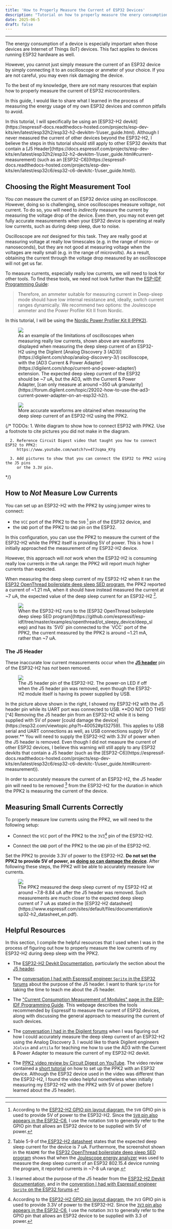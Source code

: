 ```yaml
---
title: 'How to Properly Measure the Current of ESP32 Devices'
description: "Tutorial on how to properly measure the enery consumption of ESP32 devices running OpenThread."
date: 2025-06-5
draft: false
---
```



---

The energy consumption of a device is especially important when those devices are Internet of Things (IoT) devices. This fact applies to devices running ESP32 hardware as well.

However, you cannot just simply measure the current of an ESP32 device by simply connecting it to an oscilloscope or anmeter of your choice. If you are not careful, you may even risk damaging the device.

To the best of my knowledge, there are not many resources that explain how to properly measure the current of ESP32 microcontrollers. 

In this guide, I would like to share what I learned in the process of measuring the energy usage of my own ESP32 devices and common pitfalls to avoid.

<Callout type="info">
  In this tutorial, I will specifically be using an [ESP32-H2 devkit](https://espressif-docs.readthedocs-hosted.com/projects/esp-dev-kits/en/latest/esp32h2/esp32-h2-devkitm-1/user_guide.html). Although I never measured the current of other devices beyond the ESP32-H2, I believe the steps in this tutorial should still apply to other ESP32 devkits that contain a [J5 Header](https://docs.espressif.com/projects/esp-dev-kits/en/latest/esp32h2/esp32-h2-devkitm-1/user_guide.html#current-measurement) (such as an [ESP32-C6](https://espressif-docs.readthedocs-hosted.com/projects/esp-dev-kits/en/latest/esp32c6/esp32-c6-devkitc-1/user_guide.html)). 
</Callout>

## Choosing the Right Measurement Tool

You *can* measure the current of an ESP32 device using an oscilloscope. However, doing so is challenging, since oscilloscopes measure *voltage*, not current. To do so, you will need to *indirectly* measure the current by measuring the voltage drop of the device. Even then, you may not even get fully accurate measurements when your ESP32 device is operating at really low currents, such as during deep sleep, due to noise. 

Oscilloscope are *not* designed for this task. They are really good at measuring voltage at really low timescales (e.g. in the range of micro- or nanoseconds), but they are not good at measuring voltage when the voltages are really small (e.g. in the range of microvolts). As a result, obtaining the current through the voltage drop measured by an oscilloscope will not get us far.

To measure currents, especially really low currents, we will need to look for other tools. To find these tools, we need not look further than the [ESP-IDF Programming Guide](https://docs.espressif.com/projects/esp-idf/en/stable/esp32h2/api-guides/current-consumption-measurement-modules.html#how-to-choose-an-appropriate-ammeter):

> Therefore, an ammeter suitable for measuring current in Deep-sleep mode should have low internal resistance and, ideally, switch current ranges dynamically. We recommend two options: the Joulescope ammeter and the Power Profiler Kit II from Nordic.

In this tutorial, I will be using the [Nordic Power Profiler Kit II (PPK2)](https://www.nordicsemi.com/Products/Development-hardware/Power-Profiler-Kit-2).

<figure>
  <img src="/images/esp32-energy/digilent-ad3-current.png" />
  <figcaption>
    As an example of the limitations of oscilloscopes when measuring really low currents, shown above are waveforms displayed when measuring the deep sleep current of an ESP32-H2 using the Digilent [Analog Discovery 3 (AD3)](https://digilent.com/shop/analog-discovery-3/) oscilloscope, with the [AD3 Current & Power Adapter](https://digilent.com/shop/current-and-power-adapter/) extension. The expected deep sleep current of the ESP32 should be ~7 uA, but the AD3, with the Current & Power Adapter,  [can only measure at around ~350 uA granularity](https://forum.digilent.com/topic/29202-how-to-use-the-ad3-current-power-adapter-on-an-esp32-h2/).
  </figcaption>
</figure>

<figure>
  <img src="/images/esp32-energy/ppk2-current.png" /> 
  <figcaption>
    More accurate waveforms are obtained when measuring the deep sleep current of an ESP32-H2 using the PPK2.
  </figcaption>
</figure>

{/* TODOs:
      1. Write diagram to show how to connect ESP32 with PPK2. Use a footnote to cite
         pictures you did not make in the diagram.

      2. Reference Circuit Digest video that taught you how to connect ESP32 to PPK2:
         https://www.youtube.com/watch?v=47Jsqma_KYg

      3. Add pictures to show that you can connect the ESP32 to PPK2 using the J5 pins
         or the 3.3V pin.
*/}

## How to *Not* Measure Low Currents

You can set up an ESP32-H2 with the PPK2 by using jumper wires to connect:

 * the `VCC` port of the PPK2 to the `5V0` [^1] pin of the ESP32 device, and
 * the `GND` port of the PPK2 to `GND` pin on the ESP32.

In this configuration, you can use the PPK2 to measure the current of the ESP32-H2 while the PPK2 itself is providing 5V of power. This is how I initially approached the measurement of my ESP32-H2 device.

However, this approach will *not* work when the ESP32-H2 is consuming really low currents in the uA range: the PPK2 will report much higher currents than expected.

When measuring the deep sleep current of my ESP32-H2 when it ran the [ESP32 OpenThread boilerplate deep sleep SED program](https://github.com/espressif/esp-idf/tree/master/examples/openthread/ot_sleepy_device/deep_sleep), the PPK2 reported a current of ~1.21 mA, when it should have instead measured the current at ~7 uA, the expected value of the deep sleep current for an ESP32-H2 [^2].

<figure>
  <img src="/images/esp32-energy/esp32-inaccurate-deep-sleep-current.png" /> 
  <figcaption>
    When the ESP32-H2 runs to the [ESP32 OpenThread boilerplate deep sleep SED program](https://github.com/espressif/esp-idf/tree/master/examples/openthread/ot_sleepy_device/deep_sleep) and has its `5V0` pin connected to the `VCC` port of the PPK2, the current measured by the PPK2 is around ~1.21 mA, rather than ~7 uA.
  </figcaption>
</figure>

### The J5 Header

These inaccurate low current measurements occur when the [**J5 header**](https://espressif-docs.readthedocs-hosted.com/projects/esp-dev-kits/en/latest/esp32h2/esp32-h2-devkitm-1/user_guide.html#current-measurement) pin of the ESP32-H2 has *not* been removed.

<figure>
  <img src="/images/esp32-energy/esp32h2-j5-header.png" /> 
  <figcaption>
    The J5 header pin of the ESP32-H2. The power-on LED if off when the J5 header pin was removed, even though the ESP32-H2 module itself is having its power supplied by USB.
  </figcaption>
</figure>

<Callout type="error">
  In the picture above shown in the right, I showed my ESP32-H2 with the J5 header pin while its UART port was connected to USB. **DO NOT DO THIS![^4] Removing the J5 header pin from an ESP32-H2 while it is being supplied with 5V of power [could damage the device](https://esp32.com/viewtopic.php?t=40052#p132759). This applies to USB serial and UART connections as well, as USB connections supply 5V of power.** You will need to supply the ESP32-H2 with 3.3V of power when the J5 header is removed. Even though I did not measure the current of other ESP32 devices, I believe this warning will still apply to any ESP32 devkits that contain a J5 header (such as the [ESP32-C6](https://espressif-docs.readthedocs-hosted.com/projects/esp-dev-kits/en/latest/esp32c6/esp32-c6-devkitc-1/user_guide.html#current-measurement)).
</Callout>

In order to accurately measure the current of an ESP32-H2, the J5 header pin will need to be removed [^3] from the ESP32-H2 for the duration in which the PPK2 is measuring the current of the device.

## Measuring Small Currents Correctly

To properly measure low currents using the PPK2, we will need to the following setup:

* Connect the `VCC` port of the PPK2 to the `3V3`[^5] pin of the ESP32-H2.

* Connect the `GND` port of the PPK2 to the `GND` pin of the ESP32-H2.

Set the PPK2 to provide 3.3V of power to the ESP32-H2. **Do not set the PPK2 to provide 5V of power, as [doing so can damage the device](https://esp32.com/viewtopic.php?t=40052#p132759)**. After following these steps, the PPK2 will be able to accurately measure low currents.

<figure>
  <img src="/images/esp32-energy/esp32-ppk2-accurate-currents.png" /> 
  <figcaption>
    The PPK2 measured the deep sleep current of my ESP32-H2 at around ~7.8-8.84 uA after the J5 header was removed. Such measurements are much closer to the expected deep sleep current of 7 uA as stated in the [ESP32-H2 datasheet](https://www.espressif.com/sites/default/files/documentation/esp32-h2_datasheet_en.pdf).  
  </figcaption>
</figure>

## Helpful Resources

In this section, I compile the helpful resources that I used when I was in the process of figuring out how to properly measure the low currents of my ESP32-H2 during deep sleep with the PPK2.

* The [ESP32-H2 Devkit Documentation](https://docs.espressif.com/projects/esp-dev-kits/en/latest/esp32h2/esp32-h2-devkitm-1/user_guide.html), particularly the section about the [J5 header](https://docs.espressif.com/projects/esp-dev-kits/en/latest/esp32h2/esp32-h2-devkitm-1/user_guide.html#current-measurement).

* The [conversation I had with Espressif engineer `Sprite` in the ESP32 forums](esp32.com/viewtopic.php?t=40052) about the purpose of the J5 header. I want to thank `Sprite` for taking the time to teach me about the J5 header.

* The ["Current Consumption Measurement of Modules" page in the ESP-IDF Programming Guide](https://docs.espressif.com/projects/esp-idf/en/stable/esp32/api-guides/current-consumption-measurement-modules.html). This webpage describes the tools recommended by Espressif to measure the current of ESP32 devices, along with discussing the general approach to measuring the current of such devices.

* The [conversation I had in the Digilent forums](https://forum.digilent.com/topic/29202-how-to-use-the-ad3-current-power-adapter-on-an-esp32-h2/) when I was figuring out how I could accurately measure the deep sleep current of an ESP32-H2 using the Analog Discovery 3. I would like to thank Digilent engineers `JColvin` and `attila` for teaching me how to use the AD3 with the Current & Power Adapter to measure the current of my ESP32-H2 devkit.

* The [PPK2 video review by Circuit Digest on YouTube](https://www.youtube.com/watch?v=47Jsqma_KYg). The video review contained a [short tutorial](https://youtu.be/47Jsqma_KYg?si=Astla_1qm1p5dRdW&t=124) on how to set up the PPK2 with an ESP32 device. Although the ESP32 device used in the video was different than the ESP32-H2, I found the video helpful nonetheless when initially measuring my ESP32-H2 with the PPK2 with 5V of power (before I learned about the J5 header).

---
[^1]: According to the [ESP32-H2 GPIO pin layout diagram](https://espressif-docs.readthedocs-hosted.com/projects/esp-dev-kits/en/latest/esp32h2/esp32-h2-devkitm-1/user_guide.html#pin-layout), the `5V0` GPIO pin is used to provide 5V of power to the ESP32-H2. Since the [`5V0` pin also appears in the ESP32-C6](https://docs.espressif.com/projects/esp-dev-kits/en/latest/esp32c6/esp32-c6-devkitc-1/user_guide.html#pin-layout), I use the notation `5V0` to generally refer to the GPIO pin that allows an ESP32 device to be supplied with 5V of power.

[^2]: Table 5-9 of the[ ESP32-H2 datasheet](https://www.espressif.com/sites/default/files/documentation/esp32-h2_datasheet_en.pdf) states that the expected deep sleep current for the device is 7 uA. Furthermore, the screenshot shown in the `README` for the [ESP32 OpenThread boilerplate deep sleep SED program](https://github.com/espressif/esp-idf/tree/master/examples/openthread/ot_sleepy_device/deep_sleep) shows that when the [Joulescope energy analyzer](https://www.joulescope.com/) was used to measure the deep sleep current of an ESP32 802.15.4 device running the program, it reported currents in ~7-8 uA range.

[^3]: I learned about the purpose of the J5 header from the [ESP32-H2 Devkit documentation](https://espressif-docs.readthedocs-hosted.com/projects/esp-dev-kits/en/latest/esp32h2/esp32-h2-devkitm-1/user_guide.html#current-measurement), and in the [converstion I had with Espressif engineer `Sprite` on the ESP32 forums](https://esp32.com/viewtopic.php?t=40052).

[^4]: At the time I took the picture, I did not know that powering my ESP32-H2 with 5V while the J5 header was removed would cause any issue. It was not until I talked to [Espressif engineer `Sprite` on the ESP32 forums](https://esp32.com/viewtopic.php?t=40052#p132759) that doing so could damage my ESP32-H2 device.

[^5]: According to the [ESP32-H2 GPIO pin layout diagram](https://espressif-docs.readthedocs-hosted.com/projects/esp-dev-kits/en/latest/esp32h2/esp32-h2-devkitm-1/user_guide.html#pin-layout), the `3V3` GPIO pin is used to provide 3.3V of power to the ESP32-H2. Since the [`3V3` pin also appears in the ESP32-C6](https://docs.espressif.com/projects/esp-dev-kits/en/latest/esp32c6/esp32-c6-devkitc-1/user_guide.html#pin-layout), I use the notation `3V3` to generally refer to the GPIO pin that allows an ESP32 device to be supplied with 3.3 of power.